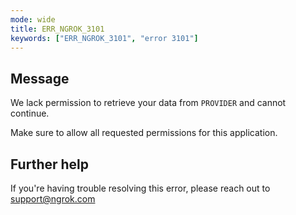```yaml
---
mode: wide
title: ERR_NGROK_3101
keywords: ["ERR_NGROK_3101", "error 3101"]
---
```


## Message

We lack permission to retrieve your data from `PROVIDER` and cannot continue.

Make sure to allow all requested permissions for this application.

## Further help

If you're having trouble resolving this error, please reach out to [support@ngrok.com](mailto:support@ngrok.com?subject=Help%20with%20ERR_NGROK_3101)

